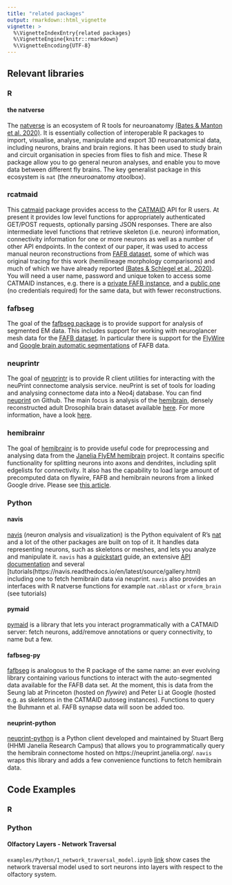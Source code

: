 ```yaml
---
title: "related packages"
output: rmarkdown::html_vignette
vignette: >
  %\VignetteIndexEntry{related packages}
  %\VignetteEngine{knitr::rmarkdown}
  %\VignetteEncoding{UTF-8}
---
```


## Relevant libraries
### R 
#### the natverse
The [natverse](https://github.com/natverse) is an ecosystem of R tools for neuroanatomy [(Bates & Manton et al. 2020)](https://elifesciences.org/articles/53350). It is essentially collection of interoperable R packages to import, visualise, analyse, manipulate and export 3D neuroanatomical data, including neurons, brains and brain regions. It has been used to study brain and circuit organisation in species from flies to fish and mice. These R package allow you to go general neuron analyses, and enable you to move data between different fly brains. The key generalist package in this ecosystem is `nat` (the *n*neuro*a*natomy *a*toolbox).

### rcatmaid
This [catmaid](http://natverse.org/rcatmaid/) package provides access to the [CATMAID](https://catmaid.readthedocs.io/en/stable/) API for R users. At present it provides low level functions for appropriately authenticated GET/POST requests, optionally parsing JSON responses. There are also intermediate level functions that retrieve skeleton (i.e. neuron) information, connectivity information for one or more neurons as well as a number of other API endpoints. In the context of our paper, it was used to access manual neuron reconstructions from [FAFB dataset](https://neuropil.janelia.org/tracing/fafb/v14/), some of which was original tracing for this work (hemilineage morphology comparisons) and much of which we have already reported [(Bates & Schlegel et al., 2020)](https://www.sciencedirect.com/science/article/pii/S0960982220308587). You will need a user name, password and unique token to access some CATMAID instances, e.g. there is a [private FAFB instance](https://neuropil.janelia.org/tracing/fafb/v14/), and a [public one](https://catmaid-fafb.virtualflybrain.org/) (no credentials required) for the same data, but with fewer reconstructions. 

### fafbseg
The goal of the [fafbseg package](http://natverse.org/fafbseg/) is to provide support for analysis of segmented EM data. This includes support for working with neuroglancer mesh data for the [FAFB dataset](https://pubmed.ncbi.nlm.nih.gov/30033368/). In particular there is support for the [FlyWire](https://ngl.flywire.ai/?local_id=0405d158a8adf61ef9013563b65a3535) and [Google brain automatic segmentations](https://www.biorxiv.org/content/10.1101/605634v1) of FAFB data.

### neuprintr
The goal of [neuprintr](https://github.com/natverse/neuprintr) is to provide R client utilities for interacting
with the neuPrint connectome analysis service. neuPrint is set of tools
for loading and analysing connectome data into a Neo4j database. You can
find [neuprint](https://github.com/connectome-neuprint/neuPrint) on
Github. The main focus is analysis of the
[hemibrain](https://www.janelia.org/project-team/flyem/hemibrain),
densely reconstructed adult Drosophila brain dataset available [here](https://neuprint.janelia.org/).
For more information, have a look [here](https://neuprint.janelia.org/help). 

### hemibrainr
The goal of [hemibrainr](https://github.com/natverse/hemibrainr) is to provide useful code for preprocessing and
analysing data from the [Janelia FlyEM
hemibrain](https://www.janelia.org/project-team/flyem) project. It contains specific functionality for splitting neurons into axons and dendrites, including split edgelists for connectivity. It also has the capability to load large amount of precomputed data on flywire, FAFB and hemibrain neurons from a linked Google drive. Please see [this article](https://flyconnectome.github.io/hemibrainr/articles/google_filestream.html).

### Python
#### navis
[navis](https://navis.readthedocs.io/en/latest/) (*n*euron *a*nalysis and *vis*ualization) is the Python equivalent of R's
[nat](https://natverse.github.io/nat/) and a lot of the other packages are built on top of it. It handles data representing neurons, such as 
skeletons or meshes, and lets you analyze and manipulate it. `navis` has a [quickstart](https://navis.readthedocs.io/en/latest/source/tutorials/quickstart.html) 
guide, an extensive [API documentation](https://navis.readthedocs.io/en/latest/source/api.html) and several 
[tutorials(https://navis.readthedocs.io/en/latest/source/gallery.html) including one to fetch hemibrain data via neuprint. `navis` also provides an interfaces with R natverse functions for example `nat.nblast` or `xform_brain` (see tutorials)

#### pymaid
[pymaid](https://pymaid.readthedocs.io/en/latest/) is a library that lets you interact programmatically with a CATMAID server: fetch neurons, add/remove
annotations or query connectivity, to name but a few.

#### fafbseg-py
[fafbseg](https://fafbseg-py.readthedocs.io/en/latest/) is analogous to the R package of the same name: an ever evolving library containing various 
functions to interact with the auto-segmented data available for the FAFB data set. At the moment, this is data from the Seung lab at Princeton (hosted
on _flywire_) and Peter Li at Google (hosted e.g. as skeletons in the CATMAID autoseg instances). Functions to query the Buhmann et al. FAFB synapse
data will soon be added too. 

#### neuprint-python
[neuprint-python](https://connectome-neuprint.github.io/neuprint-python/docs/) is a Python client developed and maintained by Stuart Berg (HHMI Janelia
Research Campus) that allows you to programmatically query the hemibrain connectome hosted on https://neuprint.janelia.org/. `navis` wraps this library
and adds a few convenience functions to fetch hemibrain data.

## Code Examples
### R 

### Python
#### Olfactory Layers - Network Traversal
`examples/Python/1_network_traversal_model.ipynb` [link](https://github.com/flyconnectome/2020hemibrain_examples/blob/main/examples/Python/1_network_traversal_model.ipynb)
show cases the network traversal model used to sort neurons into layers with respect to the olfactory system.
